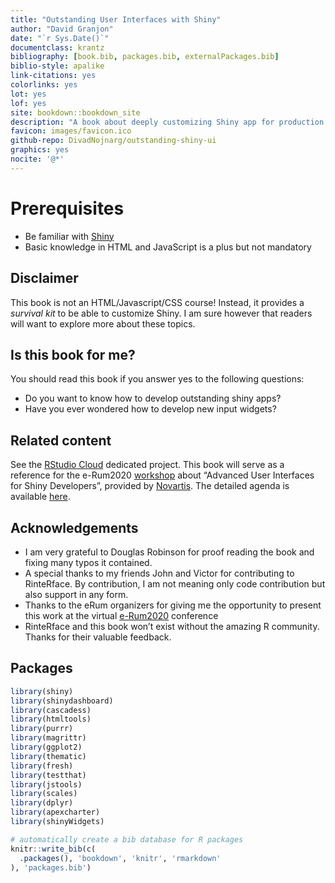 ```yaml
--- 
title: "Outstanding User Interfaces with Shiny"
author: "David Granjon"
date: "`r Sys.Date()`"
documentclass: krantz
bibliography: [book.bib, packages.bib, externalPackages.bib]
biblio-style: apalike
link-citations: yes
colorlinks: yes
lot: yes
lof: yes
site: bookdown::bookdown_site
description: "A book about deeply customizing Shiny app for production."
favicon: images/favicon.ico
github-repo: DivadNojnarg/outstanding-shiny-ui
graphics: yes
nocite: '@*'
---
```


# Prerequisites {-}

  - Be familiar with [Shiny](https://mastering-shiny.org)
  - Basic knowledge in HTML and JavaScript is a plus but not mandatory

## Disclaimer {-}

This book is not an HTML/Javascript/CSS course! Instead, it provides a _survival kit_ to be able to customize Shiny. I am sure however that readers will want to explore more about these topics.

## Is this book for me? {-}

You should read this book if you answer yes to the following questions:

  - Do you want to know how to develop outstanding shiny apps?
  - Have you ever wondered how to develop new input widgets?
  

## Related content {-}

See the [RStudio Cloud](https://rstudio.cloud) dedicated project.
This book will serve as a reference for the e-Rum2020 [workshop](https://2020.erum.io/program/workshops/) about "Advanced User Interfaces for Shiny Developers", provided by [Novartis](https://www.novartis.com). The detailed agenda is available [here](https://github.com/Novartis/Advanced-User-Interfaces-for-Shiny-Developers).

## Acknowledgements {-}
- I am very grateful to Douglas Robinson for proof reading the book and fixing many typos it contained.
- A special thanks to my friends John and Victor for contributing to RinteRface. By contribution, I am not meaning only code contribution but also support in any form.
- Thanks to the eRum organizers for giving me the opportunity to present this work at the virtual [e-Rum2020](https://2020.erum.io) conference
- RinteRface and this book won't exist without the amazing R community. Thanks for their valuable feedback.


## Packages {-}
```r
library(shiny)
library(shinydashboard)
library(cascadess)
library(htmltools)
library(purrr)
library(magrittr)
library(ggplot2)
library(thematic)
library(fresh)
library(testthat)
library(jstools)
library(scales)
library(dplyr)
library(apexcharter)
library(shinyWidgets)
```

```r
# automatically create a bib database for R packages
knitr::write_bib(c(
  .packages(), 'bookdown', 'knitr', 'rmarkdown'
), 'packages.bib')
```
